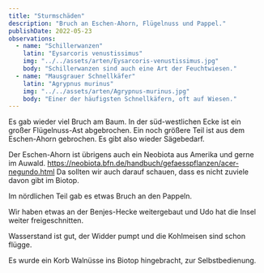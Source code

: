 ```yaml
---
title: "Sturmschäden"
description: "Bruch an Eschen-Ahorn, Flügelnuss und Pappel."
publishDate: 2022-05-23
observations:
  - name: "Schillerwanzen"
    latin: "Eysarcoris venustissimus"
    img: "../../assets/arten/Eysarcoris-venustissimus.jpg"
    body: "Schillerwanzen sind auch eine Art der Feuchtwiesen."
  - name: "Mausgrauer Schnellkäfer"
    latin: "Agrypnus murinus"
    img: "../../assets/arten/Agrypnus-murinus.jpg"
    body: "Einer der häufigsten Schnellkäfern, oft auf Wiesen."
---
```



Es gab wieder viel Bruch am Baum.
In der süd-westlichen Ecke ist ein großer Flügelnuss-Ast abgebrochen.
Ein noch größere Teil ist aus dem Eschen-Ahorn gebrochen.
Es gibt also wieder Sägebedarf.

Der Eschen-Ahorn ist übrigens auch ein Neobiota aus Amerika und gerne im Auwald.
https://neobiota.bfn.de/handbuch/gefaesspflanzen/acer-negundo.html
Da sollten wir auch darauf schauen, dass es nicht zuviele davon gibt im Biotop.

Im nördlichen Teil gab es etwas Bruch an den Pappeln.

Wir haben etwas an der Benjes-Hecke weitergebaut und Udo hat die Insel weiter freigeschnitten.

Wasserstand ist gut, der Widder pumpt und die Kohlmeisen sind schon flügge.

Es wurde ein Korb Walnüsse ins Biotop hingebracht, zur Selbstbedienung.
